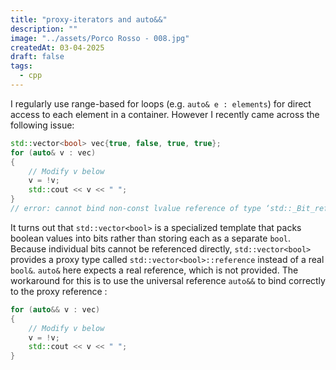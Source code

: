 ```yaml
---
title: "proxy-iterators and auto&&"
description: ""
image: "../assets/Porco Rosso - 008.jpg"
createdAt: 03-04-2025
draft: false
tags:
  - cpp
---
```


I regularly use range-based for loops (e.g. `auto& e : elements`) for direct access to each element in a container. However I recently came across the following issue:

```cpp
std::vector<bool> vec{true, false, true, true};
for (auto& v : vec)
{
	// Modify v below
	v = !v;
	std::cout << v << " ";
}
// error: cannot bind non-const lvalue reference of type ‘std::_Bit_reference&’ to an rvalue of type ‘std::_Bit_iterator::reference’

```

It turns out that `std::vector<bool>` is a specialized template that packs boolean values into bits rather than storing each as a separate `bool`. Because individual bits cannot be referenced directly, `std::vector<bool>` provides a proxy type called `std::vector<bool>::reference` instead of a real `bool&`. `auto&` here expects a real reference, which is not provided. The workaround for this is to use the universal reference `auto&&` to bind correctly to the proxy reference :

```c++
for (auto&& v : vec)
{
	// Modify v below
	v = !v;
	std::cout << v << " ";
}
```

